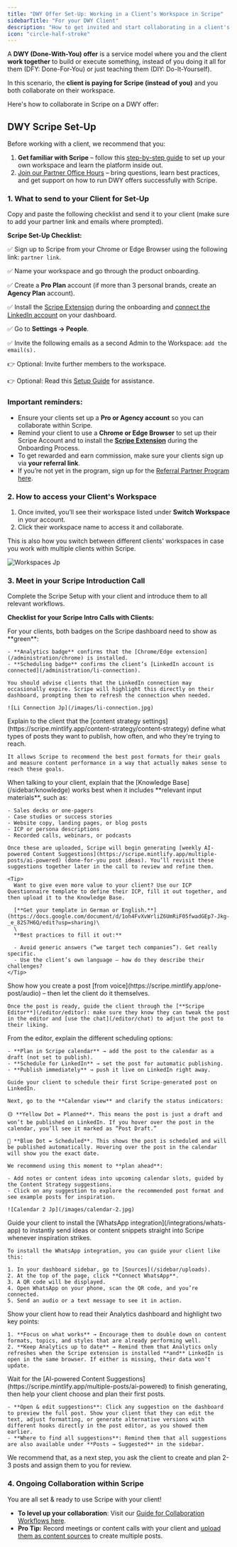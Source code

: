```yaml
---
title: "DWY Offer Set-Up: Working in a Client’s Workspace in Scripe"
sidebarTitle: "For your DWY Client"
description: "How to get invited and start collaborating in a client's workspace."
icon: "circle-half-stroke"
---
```


A **DWY (Done-With-You) offer** is a service model where you and the client **work together** to build or execute something, instead of you doing it all for them (DFY: Done-For-You) or just teaching them (DIY: Do-It-Yourself).

In this scenario, the **client is paying for Scripe (instead of you)** and you both collaborate on their workspace.

Here's how to collaborate in Scripe on a DWY offer:

## DWY Scripe Set-Up

Before working with a client, we recommend that you:

1. **Get familiar with Scripe** – follow this [step-by-step guide](/started/easy-set-up) to set up your own workspace and learn the platform inside out.
2. [Join our Partner Office Hours](https://lu.ma/scripe?k=c) – bring questions, learn best practices, and get support on how to run DWY offers successfully with Scripe.

### 1. What to send to your Client for Set-Up

Copy and paste the following checklist and send it to your client (make sure to add your partner link and emails where prompted).

**Scripe Set-Up Checklist:**

✅ Sign up to Scripe from your Chrome or Edge Browser using the following link: `partner link`.

✅ Name your workspace and go through the product onboarding.

✅ Create a **Pro Plan** account (if more than 3 personal brands, create an **Agency Plan** account).

✅ Install the [Scripe Extension](/account/chrome) during the onboarding and [connect the LinkedIn account](/administration/li-connection) on your dashboard.

✅ Go to **Settings → People**.

✅ Invite the following emails as a second Admin to the Workspace: `add the email(s).`

👉 Optional: Invite further members to the workspace.

👉 Optional: Read this [Setup Guide](/started/easy-set-up) for assistance.

### **Important reminders:**

- Ensure your clients set up a **Pro or Agency account**  so you can collaborate within Scripe.
- Remind your client to use a **Chrome or Edge Browser** to set up their Scripe Account and to install the [**Scripe Extension**](/administration/chrome) during the Onboarding Process.
- To get rewarded and earn commission, make sure your clients sign up via **your referral link**.
- If you’re not yet in the program, sign up for the [Referral Partner Program here](https://scripe.firstpromoter.com/).

### 2. How to access your Client's Workspace

1. Once invited, you’ll see their workspace listed under **Switch Workspace** in your account.
2. Click their workspace name to access it and collaborate.

<Tip>
  This is also how you switch between different clients' workspaces in case you work with multiple clients within Scripe.
</Tip>

![Workspaces Jp](/images/workspaces.jpg)

### 3. Meet in your Scripe Introduction Call

Complete the Scripe Setup with your client and introduce them to all relevant workflows.

**Checklist for your Scripe Intro Calls with Clients:**

<Steps>
  <Step title="Ensure the client has the Scripe Extension installed & the LinkedIn account is connected.">
    For your clients, both badges on the Scripe dashboard need to show as **green**:

    - **Analytics badge** confirms that the [Chrome/Edge extension](/administration/chrome) is installed.
    - **Scheduling badge** confirms the client’s [LinkedIn account is connected](/administration/li-connection).

    You should advise clients that the LinkedIn connection may occasionally expire. Scripe will highlight this directly on their dashboard, prompting them to refresh the connection when needed.

    ![Li Connection Jp](/images/li-connection.jpg)
  </Step>
  <Step title="Create the Content Strategy together and give guidance if needed.">
    Explain to the client that the [content strategy settings](https://scripe.mintlify.app/content-strategy/content-strategy) define what types of posts they want to publish, how often, and who they're trying to reach. 

    It allows Scripe to recommend the best post formats for their goals and measure content performance in a way that actually makes sense to reach these goals.
  </Step>
  <Step title="Upload min. 2 files to the Knowledge Base.">
    When talking to your client, explain that the [Knowledge Base](/sidebar/knowledge) works best when it includes **relevant input materials**, such as:

    - Sales decks or one-pagers
    - Case studies or success stories
    - Website copy, landing pages, or blog posts
    - ICP or persona descriptions
    - Recorded calls, webinars, or podcasts

    Once these are uploaded, Scripe will begin generating [weekly AI-powered Content Suggestions](https://scripe.mintlify.app/multiple-posts/ai-powered) (done-for-you post ideas). You’ll revisit these suggestions together later in the call to review and refine them.

    <Tip>
      Want to give even more value to your client? Use our ICP Questionnaire template to define their ICP, fill it out together, and then upload it to the Knowledge Base.

      [**Get your template in German or English.**](https://docs.google.com/document/d/1oh4FvXvWrliZ6UmRiF05fwadGEp7-Jkg-_e_82S7H6Q/edit?usp=sharing)\
      \
      **Best practices to fill it out:**

      - Avoid generic answers (“we target tech companies”). Get really specific.
      - Use the client’s own language — how do they describe their challenges?
    </Tip>
  </Step>
  <Step title="Create the first scriped post together.">
    Show how you create a post [from voice](https://scripe.mintlify.app/one-post/audio) – then let the client do it themselves.

    Once the post is ready, guide the client through the [**Scripe Editor**](/editor/editor): make sure they know they can tweak the post in the editor and [use the chat](/editor/chat) to adjust the post to their liking.
  </Step>
  <Step title="Let the client schedule their first post & guide them through the Content Calendar">
    From the editor, explain the different scheduling options:

    - **Plan in Scripe calendar** → add the post to the calendar as a draft (not set to publish).
    - **Schedule for LinkedIn** → set the post for automatic publishing.
    - **Publish immediately** → push it live on LinkedIn right away.

    Guide your client to schedule their first Scripe-generated post on LinkedIn.

    Next, go to the **Calendar view** and clarify the status indicators:

    🟡 **Yellow Dot = Planned**. This means the post is just a draft and won’t be published on LinkedIn. If you hover over the post in the calendar, you’ll see it marked as “Post Draft.”

    🔵 **Blue Dot = Scheduled**. This shows the post is scheduled and will be published automatically. Hovering over the post in the calendar will show you the exact date.

    We recommend using this moment to **plan ahead**:

    - Add notes or content ideas into upcoming calendar slots, guided by the Content Strategy suggestions.
    - Click on any suggestion to explore the recommended post format and see example posts for inspiration.

    ![Calendar 2 Jp](/images/calendar-2.jpg)
  </Step>
  <Step title="Guide the client to connect Scripe with their WhatsApp">
    Guide your client to install the [WhatsApp integration](/integrations/whats-app) to instantly send ideas or content snippets straight into Scripe whenever inspiration strikes.

    To install the WhatsApp integration, you can guide your client like this:

    1. In your dashboard sidebar, go to [Sources](/sidebar/uploads).
    2. At the top of the page, click **Connect WhatsApp**.
    3. A QR code will be displayed.
    4. Open WhatsApp on your phone, scan the QR code, and you’re connected.
    5. Send an audio or a text message to see it in action.
  </Step>
  <Step title="Visit and guide the client through Analytics.">
    Show your client how to read their Analytics dashboard and highlight two key points:

    1. **Focus on what works** → Encourage them to double down on content formats, topics, and styles that are already performing well.
    2. **Keep Analytics up to date** → Remind them that Analytics only refreshes when the Scripe extension is installed **and** LinkedIn is open in the same browser. If either is missing, their data won’t update.
  </Step>
  <Step title="Go through the AI-powered Content Suggestions">
    Wait for the [AI-powered Content Suggestions](https://scripe.mintlify.app/multiple-posts/ai-powered) to finish generating, then help your client choose and plan their first posts.

    - **Open & edit suggestions**: Click any suggestion on the dashboard to preview the full post. Show your client that they can edit the text, adjust formatting, or generate alternative versions with different hooks directly in the post editor, as you showed them earlier.
    - **Where to find all suggestions**: Remind them that all suggestions are also available under **Posts → Suggested** in the sidebar.
  </Step>
  <Step title="Set Action Steps until next call or deadline.">
    We recommend that, as a next step, you ask the client to create and plan 2-3 posts and assign them to you for review.
  </Step>
</Steps>

### 4. Ongoing Collaboration within Scripe

You are all set & ready to use Scripe with your client!

- **To level up your collaboration**: Visit our [Guide for Collaboration Workflows here](/professional/workflows).
- **Pro Tip:** Record meetings or content calls with your client and [upload them as content sources](https://scripe.mintlify.app/multiple-posts/file) to create multiple posts.